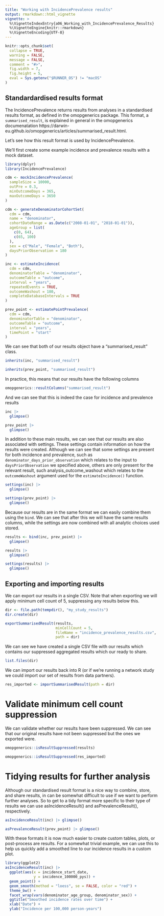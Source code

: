 ```yaml
---
title: "Working with IncidencePrevalence results"
output: rmarkdown::html_vignette
vignette: >
  %\VignetteIndexEntry{a06_Working_with_IncidencePrevalence_Results}
  %\VignetteEngine{knitr::rmarkdown}
  %\VignetteEncoding{UTF-8}
---
```


```r
knitr::opts_chunk$set(
  collapse = TRUE,
  warning = FALSE, 
  message = FALSE,
  comment = "#>",
  fig.width = 7,
  fig.height = 5,
  eval = Sys.getenv("$RUNNER_OS") != "macOS"
)
```

## Standardardised results format

The IncidencePrevalence returns results from analyses in a standardised results format, as defined in the omopgenerics package. This format, a `summarised_result`, is explained in general in the omopgenerics documenatation https://darwin-eu.github.io/omopgenerics/articles/summarised_result.html. 

Let's see how this result format is used by IncidencePrevalence.  

We'll first create some example incidence and prevalence results with a mock dataset.

```r
library(dplyr)
library(IncidencePrevalence)

cdm <- mockIncidencePrevalence(
  sampleSize = 10000,
  outPre = 0.3,
  minOutcomeDays = 365,
  maxOutcomeDays = 3650
)

cdm <- generateDenominatorCohortSet(
  cdm = cdm,
  name = "denominator",
  cohortDateRange = as.Date(c("2008-01-01", "2018-01-01")),
  ageGroup = list(
    c(0, 64),
    c(65, 100)
  ),
  sex = c("Male", "Female", "Both"),
  daysPriorObservation = 180
)

inc <- estimateIncidence(
  cdm = cdm,
  denominatorTable = "denominator",
  outcomeTable = "outcome",
  interval = "years",
  repeatedEvents = TRUE,
  outcomeWashout = 180,
  completeDatabaseIntervals = TRUE
)

prev_point <- estimatePointPrevalence(
  cdm = cdm,
  denominatorTable = "denominator",
  outcomeTable = "outcome",
  interval = "years",
  timePoint = "start"
)
```

We can see that both of our results object have a "summarised_result" class.

```r
inherits(inc, "summarised_result")

inherits(prev_point, "summarised_result")
```

In practice, this means that our results have the following columns
```r
omopgenerics::resultColumns("summarised_result")
```

And we can see that this is indeed the case for incidence and prevalence results
```r
inc |> 
  glimpse()

prev_point |> 
  glimpse()
```

In addition to these main results, we can see that our results are also associated with settings. These settings contain information on how the results were created. Although we can see that some settings are present for both incidence and prevalence, such as `denominator_days_prior_observation` which relates to the input to `daysPriorObservation` we specified above, others are only present for the relevant result, such analysis_outcome_washout which relates to the `outcomeWashout` argument used for the `estimateIncidence()` function.

```r
settings(inc) |> 
  glimpse()

settings(prev_point) |> 
  glimpse()
```

Because our results are in the same format we can easily combine them using the `bind`. We can see that after this we will have the same results columns, while the settings are now combined with all analytic choices used stored.

```r
results <- bind(inc, prev_point) |> 
  glimpse()

results |> 
  glimpse()

settings(results) |> 
  glimpse()
```

## Exporting and importing results

We can export our results in a single CSV. Note that when exporting we will apply minimum cell count of 5, suppressing any results below this.

```r
dir <- file.path(tempdir(), "my_study_results")
dir.create(dir)

exportSummarisedResult(results,
                       minCellCount = 5,
                       fileName = "incidence_prevalence_results.csv",
                       path = dir)
```

We can see we have created a single CSV file with our results which contains our suppressed aggregated results which our ready to share.
```r
list.files(dir)
```

We can import our results back into R (or if we're running a network study we could import our set of results from data partners). 

```r
res_imported <- importSummarisedResult(path = dir)
```

# Validate minimum cell count suppression

We can validate whether our results have been suppressed. We can see that our original results have not been suppressed but the ones we exported were.

```r
omopgenerics::isResultSuppressed(results)
```

```r
omopgenerics::isResultSuppressed(res_imported)
```

# Tidying results for further analysis

Although our standardised result format is a nice way to combine, store, and share results, in can be somewhat difficult to use if we want to perform further analyses. So to get to a tidy format more specific to their type of results we can use asIncidenceResult() and asPrevalenceResult(), respectively.

```r
asIncidenceResult(inc) |> glimpse()
```

```r
asPrevalenceResult(prev_point) |> glimpse()
```

With these formats it is now much easier to create custom tables, plots, or post-process are results. For a somewhat trivial example, we can use this to help us quickly add a smoothed line to our incidence results in a custom plot.

```r
library(ggplot2)
asIncidenceResult(inc) |> 
  ggplot(aes(x = incidence_start_date, 
             y = incidence_100000_pys)) +
  geom_point() +  
  geom_smooth(method = "loess", se = FALSE, color = "red") +
  theme_bw() +
  facet_wrap(vars(denominator_age_group, denominator_sex)) + 
  ggtitle("Smoothed incidence rates over time") +
  xlab("Date") +
  ylab("Incidence per 100,000 person-years")
```
